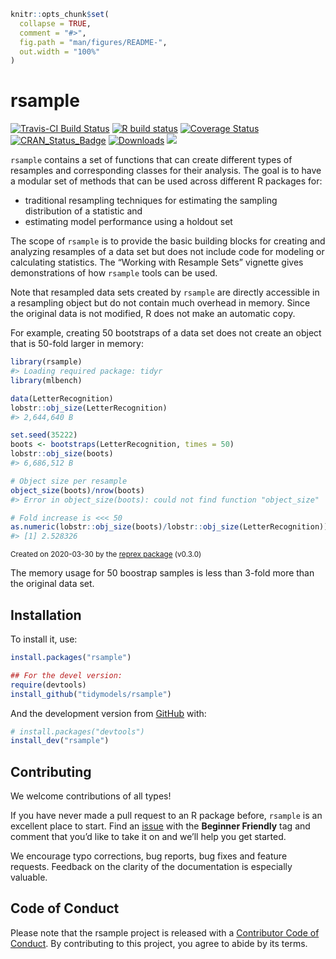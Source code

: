 ```r
knitr::opts_chunk$set(
  collapse = TRUE,
  comment = "#>",
  fig.path = "man/figures/README-",
  out.width = "100%"
)
```

# rsample

[![Travis-CI Build Status](https://travis-ci.org/tidymodels/rsample.svg?branch=master)](https://travis-ci.org/tidymodels/rsample)
[![R build status](https://github.com/tidymodels/rsample/workflows/R-CMD-check/badge.svg)](https://github.com/tidymodels/rsample/actions)
[![Coverage Status](https://img.shields.io/codecov/c/github/tidymodels/rsample/master.svg)](https://codecov.io/github/tidymodels/rsample?branch=master)
[![CRAN_Status_Badge](http://www.r-pkg.org/badges/version/rsample)](https://cran.r-project.org/package=rsample)
[![Downloads](http://cranlogs.r-pkg.org/badges/rsample)](https://cran.r-project.org/package=rsample)
![](https://img.shields.io/badge/lifecycle-maturing-blue.svg)

`rsample` contains a set of functions that can create different types of resamples and corresponding classes for their analysis. 
The goal is to have a modular set of methods that can be used across different R packages for:
 
 * traditional resampling techniques for estimating the sampling distribution of a statistic and
 * estimating model performance using a holdout set
 
The scope of `rsample` is to provide the basic building blocks for creating and analyzing resamples of a data set but does not include code for modeling or calculating statistics. The "Working with Resample Sets" vignette gives demonstrations of how `rsample` tools can be used.  

Note that resampled data sets created by `rsample` are directly accessible in a resampling object but do not contain much overhead in memory. Since the original data is not modified, R does not make an automatic copy. 
 
For example, creating 50 bootstraps of a data set does not create an object that is 50-fold larger in memory:

```r
library(rsample)
#> Loading required package: tidyr
library(mlbench)

data(LetterRecognition)
lobstr::obj_size(LetterRecognition)
#> 2,644,640 B

set.seed(35222)
boots <- bootstraps(LetterRecognition, times = 50)
lobstr::obj_size(boots)
#> 6,686,512 B

# Object size per resample
object_size(boots)/nrow(boots)
#> Error in object_size(boots): could not find function "object_size"

# Fold increase is <<< 50
as.numeric(lobstr::obj_size(boots)/lobstr::obj_size(LetterRecognition))
#> [1] 2.528326
```

<sup>Created on 2020-03-30 by the [reprex package](https://reprex.tidyverse.org) (v0.3.0)</sup>

The memory usage for 50 boostrap samples is less than 3-fold more than the original data set. 

## Installation

To install it, use:

```r
install.packages("rsample")

## For the devel version:
require(devtools)
install_github("tidymodels/rsample")
```

And the development version from [GitHub](https://github.com/) with:

``` r
# install.packages("devtools")
install_dev("rsample")
```

## Contributing

We welcome contributions of all types!

If you have never made a pull request to an R package before, `rsample` is an excellent place to start. Find an [issue](https://github.com/tidymodels/rsample/issues/) with the **Beginner Friendly** tag and comment that you'd like to take it on and we'll help you get started.

We encourage typo corrections, bug reports, bug fixes and feature requests. Feedback on the clarity of the documentation is especially valuable.


## Code of Conduct

Please note that the rsample project is released with a [Contributor Code of Conduct](https://tidymodels.github.io/rsample/CODE_OF_CONDUCT.html). By contributing to this project, you agree to abide by its terms.

